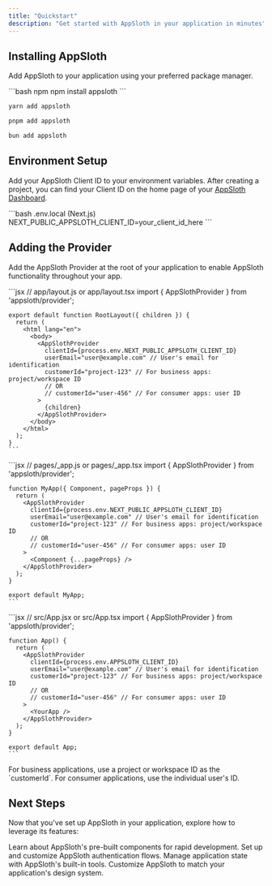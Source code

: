 ```yaml
---
title: "Quickstart"
description: "Get started with AppSloth in your application in minutes"
---
```


## Installing AppSloth

Add AppSloth to your application using your preferred package manager.

<CodeGroup>
```bash npm
npm install appsloth
```

```bash yarn
yarn add appsloth
```

```bash pnpm
pnpm add appsloth
```

```bash bun
bun add appsloth
```

</CodeGroup>

## Environment Setup

Add your AppSloth Client ID to your environment variables. After creating a project, you can find your Client ID on the home page of your [AppSloth Dashboard](https://dashboard.appsloth.com).

<CodeGroup>
```bash .env.local (Next.js)
NEXT_PUBLIC_APPSLOTH_CLIENT_ID=your_client_id_here
```

</CodeGroup>

## Adding the Provider

Add the AppSloth Provider at the root of your application to enable AppSloth functionality throughout your app.

<Tabs>
  <Tab title="Next.js App Router">
    ```jsx
    // app/layout.js or app/layout.tsx
    import { AppSlothProvider } from 'appsloth/provider';
    
    export default function RootLayout({ children }) {
      return (
        <html lang="en">
          <body>
            <AppSlothProvider 
              clientId={process.env.NEXT_PUBLIC_APPSLOTH_CLIENT_ID}
              userEmail="user@example.com" // User's email for identification
              customerId="project-123" // For business apps: project/workspace ID
              // OR
              // customerId="user-456" // For consumer apps: user ID
            >
              {children}
            </AppSlothProvider>
          </body>
        </html>
      );
    }
    ```
  </Tab>
  <Tab title="Next.js Pages Router">
    ```jsx
    // pages/_app.js or pages/_app.tsx
    import { AppSlothProvider } from 'appsloth/provider';
    
    function MyApp({ Component, pageProps }) {
      return (
        <AppSlothProvider 
          clientId={process.env.NEXT_PUBLIC_APPSLOTH_CLIENT_ID}
          userEmail="user@example.com" // User's email for identification
          customerId="project-123" // For business apps: project/workspace ID
          // OR
          // customerId="user-456" // For consumer apps: user ID
        >
          <Component {...pageProps} />
        </AppSlothProvider>
      );
    }
    
    export default MyApp;
    ```
  </Tab>
  <Tab title="React">
    ```jsx
    // src/App.jsx or src/App.tsx
    import { AppSlothProvider } from 'appsloth/provider';
    
    function App() {
      return (
        <AppSlothProvider 
          clientId={process.env.APPSLOTH_CLIENT_ID}
          userEmail="user@example.com" // User's email for identification
          customerId="project-123" // For business apps: project/workspace ID
          // OR
          // customerId="user-456" // For consumer apps: user ID
        >
          <YourApp />
        </AppSlothProvider>
      );
    }
    
    export default App;
    ```
  </Tab>
</Tabs>

<Note>
  For business applications, use a project or workspace ID as the `customerId`.
  For consumer applications, use the individual user's ID.
</Note>

## Next Steps

Now that you've set up AppSloth in your application, explore how to leverage its features:

<CardGroup>
  <Card
    title="Using Components"
    icon="puzzle-piece"
    href="/components/overview"
  >
    Learn about AppSloth's pre-built components for rapid development.
  </Card>
  <Card
    title="Authentication"
    icon="shield-halved"
    href="/authentication/setup"
  >
    Set up and customize AppSloth authentication flows.
  </Card>
  <Card title="State Management" icon="database" href="/state/getting-started">
    Manage application state with AppSloth's built-in tools.
  </Card>
  <Card title="Theming" icon="palette" href="/customization/theming">
    Customize AppSloth to match your application's design system.
  </Card>
</CardGroup>
